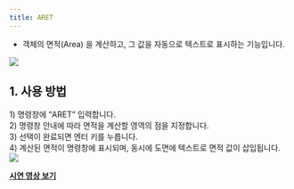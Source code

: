 ```yaml
---
title: ARET
---
```



[image1]: ../../../../../assets/images/commands/aret/image1.png
[image2]: ../../../../../assets/images/commands/aret/image2.png

* 객체의 면적(Area) 을 계산하고, 그 값을 자동으로 텍스트로 표시하는 기능입니다.

![][image1]

## **1\. 사용 방법**

1\) 명령창에 “ARET” 입력합니다.  
2\) 명령창 안내에 따라 면적을 계산할 영역의 점을 지정합니다.  
3\) 선택이 완료되면 엔터 키를 누릅니다.  
4\) 계산된 면적이 명령창에 표시되며, 동시에 도면에 텍스트로 면적 값이 삽입됩니다.  
![][image2]

[**<Icon name="youtube" class="emoji"/> 시연 영상 보기**]()
